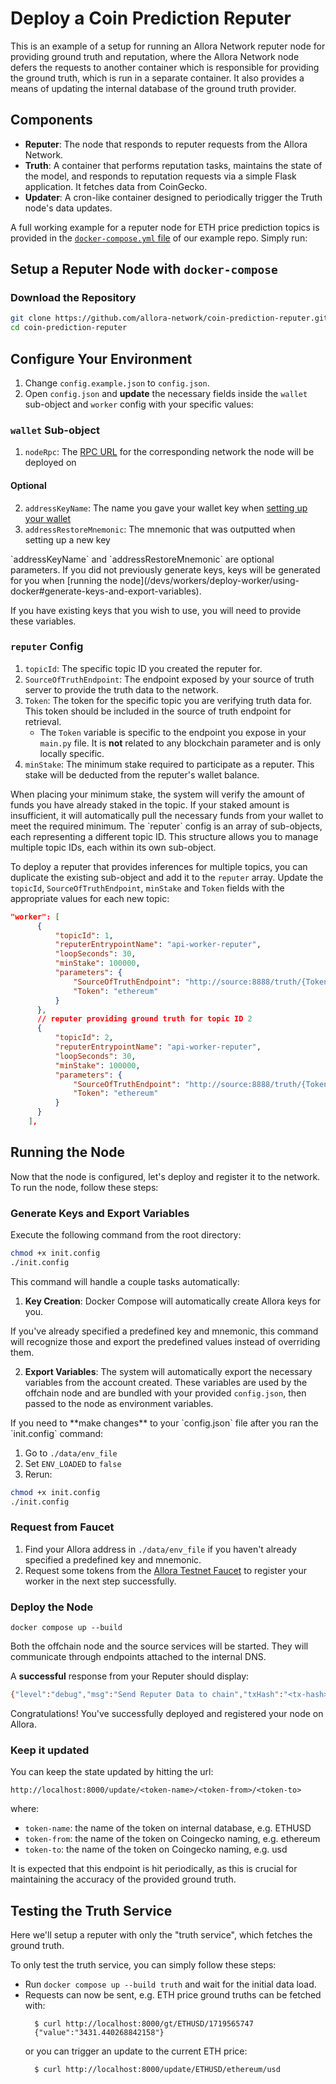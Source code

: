 
# Deploy a Coin Prediction Reputer

This is an example of a setup for running an Allora Network reputer node for providing ground truth and reputation, where the Allora Network node defers the requests to another container which is responsible for providing the ground truth, which is run in a separate container. It also provides a means of updating the internal database of the ground truth provider.

## Components

- **Reputer**: The node that responds to reputer requests from the Allora Network.
- **Truth**: A container that performs reputation tasks, maintains the state of the model, and responds to reputation requests via a simple Flask application. It fetches data from CoinGecko.
- **Updater**: A cron-like container designed to periodically trigger the Truth node's data updates.

A full working example for a reputer node for ETH price prediction topics is provided in the [`docker-compose.yml` file](https://github.com/allora-network/coin-prediction-reputer/blob/main/docker-compose.yml) of our example repo. Simply run:

## Setup a Reputer Node with `docker-compose`

### Download the Repository

```bash
git clone https://github.com/allora-network/coin-prediction-reputer.git
cd coin-prediction-reputer
```

## Configure Your Environment

1. Change `config.example.json` to `config.json`.
2. Open `config.json` and **update** the necessary fields inside the `wallet` sub-object and `worker` config with your specific values:

### `wallet` Sub-object

1. `nodeRpc`: The [RPC URL](/devs/get-started/setup-wallet#rpc-url-and-chain-id) for the corresponding network the node will be deployed on

#### Optional

2. `addressKeyName`: The name you gave your wallet key when [setting up your wallet](/devs/get-started/setup-wallet)
3. `addressRestoreMnemonic`: The mnemonic that was outputted when setting up a new key

<Callout type="info">
`addressKeyName` and `addressRestoreMnemonic` are optional parameters. If you did not previously generate keys, keys will be generated for you when [running the node](/devs/workers/deploy-worker/using-docker#generate-keys-and-export-variables).

If you have existing keys that you wish to use, you will need to provide these variables.
</Callout>

### `reputer` Config

1. `topicId`: The specific topic ID you created the reputer for.
2. `SourceOfTruthEndpoint`: The endpoint exposed by your source of truth server to provide the truth data to the network.
3. `Token`: The token for the specific topic you are verifying truth data for. This token should be included in the source of truth endpoint for retrieval.
   - The `Token` variable is specific to the endpoint you expose in your `main.py` file. It is **not** related to any blockchain parameter and is only locally specific.
4. `minStake`: The minimum stake required to participate as a reputer. This stake will be deducted from the reputer's wallet balance.

<Callout>
When placing your minimum stake, the system will verify the amount of funds you have already staked in the topic. If your staked amount is insufficient, it will automatically pull the necessary funds from your wallet to meet the required minimum.
</Callout>

<Callout type="warning">
The `reputer` config is an array of sub-objects, each representing a different topic ID. This structure allows you to manage multiple topic IDs, each within its own sub-object.

To deploy a reputer that provides inferences for multiple topics, you can duplicate the existing sub-object and add it to the `reputer` array. Update the `topicId`, `SourceOfTruthEndpoint`, `minStake` and `Token` fields with the appropriate values for each new topic:
```json
"worker": [
      {
          "topicId": 1,
          "reputerEntrypointName": "api-worker-reputer",
          "loopSeconds": 30,
          "minStake": 100000,
          "parameters": {
              "SourceOfTruthEndpoint": "http://source:8888/truth/{Token}/{BlockHeight}",
              "Token": "ethereum"
          }
      },
      // reputer providing ground truth for topic ID 2
      {
          "topicId": 2,
          "reputerEntrypointName": "api-worker-reputer",
          "loopSeconds": 30,
          "minStake": 100000,
          "parameters": {
              "SourceOfTruthEndpoint": "http://source:8888/truth/{Token}/{BlockHeight}",
              "Token": "ethereum"
          }
      }
    ],
```
</Callout>

## Running the Node

Now that the node is configured, let's deploy and register it to the network. To run the node, follow these steps:

### Generate Keys and Export Variables

Execute the following command from the root directory:

```sh
chmod +x init.config
./init.config 
```

This command will handle a couple tasks automatically:

1. **Key Creation**: Docker Compose will automatically create Allora keys for you.

<Callout type="info">
If you've already specified a predefined key and mnemonic, this command will recognize those and export the predefined values instead of overriding them.
</Callout>

2. **Export Variables**: The system will automatically export the necessary variables from the account created. These variables are used by the offchain node and are bundled with your provided `config.json`, then passed to the node as environment variables.

<Callout>
If you need to **make changes** to your `config.json` file after you ran the `init.config` command:

1. Go to `./data/env_file`
2. Set `ENV_LOADED` to `false`
3. Rerun:
```sh
chmod +x init.config
./init.config 
```
</Callout>


### Request from Faucet

1. Find your Allora address in `./data/env_file` if you haven't already specified a predefined key and mnemonic.
2. Request some tokens from the [Allora Testnet Faucet](https://faucet.testnet-1.testnet.allora.network/) to register your worker in the next step successfully.

### Deploy the Node

```
docker compose up --build
```

Both the offchain node and the source services will be started. They will communicate through endpoints attached to the internal DNS.

A **successful** response from your Reputer should display:

```bash
{"level":"debug","msg":"Send Reputer Data to chain","txHash":"<tx-hash>","time":"<timestamp>","message":"Success"}
```

Congratulations! You've successfully deployed and registered your node on Allora.

### Keep it updated

You can keep the state updated by hitting the url: 

```
http://localhost:8000/update/<token-name>/<token-from>/<token-to>
```
where:
- `token-name`: the name of the token on internal database, e.g. ETHUSD
- `token-from`: the name of the token on Coingecko naming, e.g. ethereum
- `token-to`: the name of the token on Coingecko naming, e.g. usd

It is expected that this endpoint is hit periodically, as this is crucial for maintaining the accuracy of the provided ground truth.

## Testing the Truth Service

Here we'll setup a reputer with only the "truth service", which fetches the ground truth.

To only test the truth service, you can simply follow these steps:

- Run `docker compose up --build truth` and wait for the initial data load.
- Requests can now be sent, e.g. ETH price ground truths can be fetched with: 
  ```
    $ curl http://localhost:8000/gt/ETHUSD/1719565747
    {"value":"3431.440268842158"}
  ```
  or you can trigger an update to the current ETH price:
  ```
    $ curl http://localhost:8000/update/ETHUSD/ethereum/usd
  ```